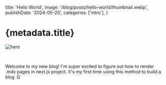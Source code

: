   title: 'Hello World',
  image: '/blog/posts/hello-world/thumbnail.webp',
  publishDate: '2024-05-20',
  categories: ['intro'],
}

# {metadata.title}

![hero](/blog/posts/hello-world/thumbnail.webp)

<br />

Welcome to my new blog! I'm super excited to figure out how to render .mdx pages in next.js project. It's my first time using this method to build a blog :D

<br />
<br />
<br />
<br />
<br />
<br />
